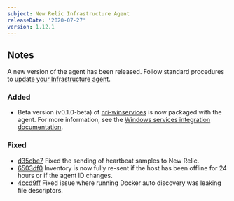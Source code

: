 ```yaml
---
subject: New Relic Infrastructure Agent
releaseDate: '2020-07-27'
version: 1.12.1
---
```


## Notes

A new version of the agent has been released. Follow standard procedures to [update your Infrastructure agent](https://docs.newrelic.com/docs/infrastructure/install-configure-manage-infrastructure/update-or-uninstall/update-infrastructure-agent).

### Added

* Beta version (v0.1.0-beta) of [nri-winservices](https://github.com/newrelic/nri-winservices) is now packaged with the agent. For more information, see the [Windows services integration documentation](https://docs.newrelic.com/docs/integrations/host-integrations/host-integrations-list/windows-services-integration).

### Fixed

* [d35cbe7](https://github.com/newrelic/infrastructure-agent/commit/d35cbe7766cf78b2b8028758591734d9b666b529) Fixed the sending of heartbeat samples to New Relic.
* [6503df0](https://github.com/newrelic/infrastructure-agent/commit/6503df003deaf5c3322e89e8e2f61efdac57647c) Inventory is now fully re-sent if the host has been offline for 24 hours or if the agent ID changes.
* [4ccd9ff](https://github.com/newrelic/infrastructure-agent/commit/4ccd9fff0b7654c775d33dd3ccaeec6c1022fc8d) Fixed issue where running Docker auto discovery was leaking file descriptors.
